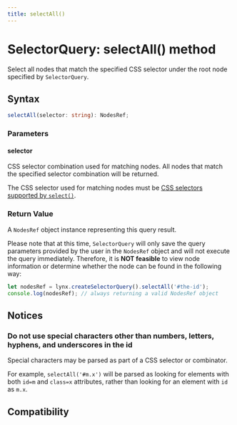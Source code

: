 ```yaml
---
title: selectAll()
---
```


# SelectorQuery: selectAll() method

Select all nodes that match the specified CSS selector under the root node specified by `SelectorQuery`.

## Syntax

```ts
selectAll(selector: string): NodesRef;
```

### Parameters

#### selector

CSS selector combination used for matching nodes. All nodes that match the specified selector combination will be returned.

The CSS selector used for matching nodes must be [CSS selectors supported by `select()`](./selector-query-select.mdx#selector).

### Return Value

A `NodesRef` object instance representing this query result.

Please note that at this time, `SelectorQuery` will only save the query parameters provided by the user in the `NodesRef` object and will not execute the query immediately. Therefore, it is **NOT feasible** to view node information or determine whether the node can be found in the following way:

```js
let nodesRef = lynx.createSelectorQuery().selectAll('#the-id');
console.log(nodesRef); // always returning a valid NodesRef object
```

## Notices

### Do not use special characters other than numbers, letters, hyphens, and underscores in the id

Special characters may be parsed as part of a CSS selector or combinator.

For example, `selectAll('#m.x')` will be parsed as looking for elements with both `id=m` and `class=x` attributes, rather than looking for an element with `id` as `m.x`.

## Compatibility


<LegacyCompatTable metadata="lynx-api/selector-query/selectAll" />

